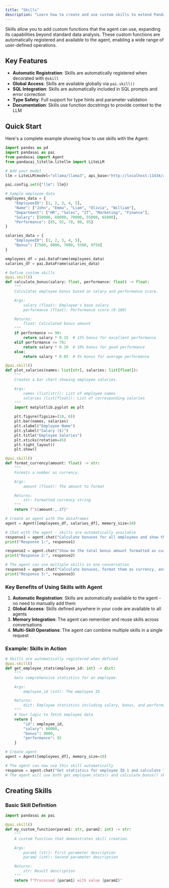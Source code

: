 ```yaml
---
title: "Skills"
description: "Learn how to create and use custom skills to extend PandasAI's capabilities"
---
```


Skills allow you to add custom functions that the agent can use, expanding its capabilities beyond standard data analysis. These custom functions are automatically registered and available to the agent, enabling a wide range of user-defined operations.

## Key Features

- **Automatic Registration**: Skills are automatically registered when decorated with `@skill`
- **Global Access**: Skills are available globally via `pai.skill()`
- **SQL Integration**: Skills are automatically included in SQL prompts and error correction
- **Type Safety**: Full support for type hints and parameter validation
- **Documentation**: Skills use function docstrings to provide context to the LLM

## Quick Start

Here's a complete example showing how to use skills with the Agent:

```python
import pandas as pd
import pandasai as pai
from pandasai import Agent
from pandasai_litellm.litellm import LiteLLM

# Add your model
llm = LiteLLM(model="ollama/llama3", api_base="http://localhost:11434/api/generate")

pai.config.set({"llm": llm})

# Sample employee data
employees_data = {
    "EmployeeID": [1, 2, 3, 4, 5],
    "Name": ["John", "Emma", "Liam", "Olivia", "William"],
    "Department": ["HR", "Sales", "IT", "Marketing", "Finance"],
    "Salary": [50000, 60000, 70000, 55000, 65000],
    "Performance": [85, 92, 78, 88, 95]
}

salaries_data = {
    "EmployeeID": [1, 2, 3, 4, 5],
    "Bonus": [7500, 9000, 7000, 5500, 9750]
}

employees_df = pai.DataFrame(employees_data)
salaries_df = pai.DataFrame(salaries_data)

# Define custom skills
@pai.skill()
def calculate_bonus(salary: float, performance: float) -> float:
    """
    Calculates employee bonus based on salary and performance score.

    Args:
        salary (float): Employee's base salary
        performance (float): Performance score (0-100)

    Returns:
        float: Calculated bonus amount
    """
    if performance >= 90:
        return salary * 0.15  # 15% bonus for excellent performance
    elif performance >= 70:
        return salary * 0.10  # 10% bonus for good performance
    else:
        return salary * 0.05  # 5% bonus for average performance

@pai.skill()
def plot_salaries(names: list[str], salaries: list[float]):
    """
    Creates a bar chart showing employee salaries.

    Args:
        names (list[str]): List of employee names
        salaries (list[float]): List of corresponding salaries
    """
    import matplotlib.pyplot as plt

    plt.figure(figsize=(10, 6))
    plt.bar(names, salaries)
    plt.xlabel("Employee Name")
    plt.ylabel("Salary ($)")
    plt.title("Employee Salaries")
    plt.xticks(rotation=45)
    plt.tight_layout()
    plt.show()

@pai.skill()
def format_currency(amount: float) -> str:
    """
    Formats a number as currency.

    Args:
        amount (float): The amount to format

    Returns:
        str: Formatted currency string
    """
    return f"${amount:,.2f}"

# Create an agent with the dataframes
agent = Agent([employees_df, salaries_df], memory_size=10)

# Chat with the agent - skills are automatically available
response1 = agent.chat("Calculate bonuses for all employees and show the results")
print("Response 1:", response1)

response2 = agent.chat("Show me the total bonus amount formatted as currency")
print("Response 2:", response2)

# The agent can use multiple skills in one conversation
response3 = agent.chat("Calculate bonuses, format them as currency, and create a chart")
print("Response 3:", response3)
```

### Key Benefits of Using Skills with Agent

1. **Automatic Registration**: Skills are automatically available to the agent - no need to manually add them
2. **Global Access**: Skills defined anywhere in your code are available to all agents
3. **Memory Integration**: The agent can remember and reuse skills across conversations
4. **Multi-Skill Operations**: The agent can combine multiple skills in a single request

### Example: Skills in Action

```python
# Skills are automatically registered when defined
@pai.skill()
def get_employee_stats(employee_id: int) -> dict:
    """
    Gets comprehensive statistics for an employee.

    Args:
        employee_id (int): The employee ID

    Returns:
        dict: Employee statistics including salary, bonus, and performance
    """
    # Your logic to fetch employee data
    return {
        "id": employee_id,
        "salary": 60000,
        "bonus": 9000,
        "performance": 92
    }

# Create agent
agent = Agent([employees_df], memory_size=10)

# The agent can now use this skill automatically
response = agent.chat("Get statistics for employee ID 1 and calculate their total compensation")
# The agent will use both get_employee_stats() and calculate_bonus() skills
```

## Creating Skills

### Basic Skill Definition

```python
import pandasai as pai

@pai.skill()
def my_custom_function(param1: str, param2: int) -> str:
    """
    A custom function that demonstrates skill creation.

    Args:
        param1 (str): First parameter description
        param2 (int): Second parameter description

    Returns:
        str: Result description
    """
    return f"Processed {param1} with value {param2}"
```
